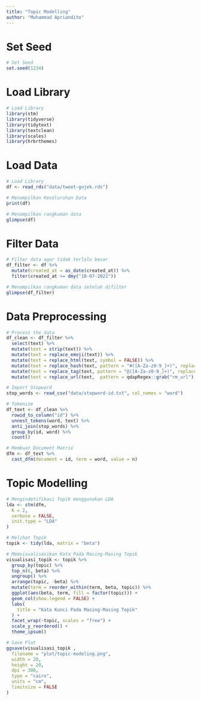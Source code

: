 ```yaml
---
title: "Topic Modelling"
author: "Muhammad Apriandito"
---
```


# Set Seed
```r
# Set Seed
set.seed(1234)
```

# Load Library
```r
# Load Library
library(stm)
library(tidyverse)
library(tidytext)
library(textclean)
library(scales)
library(hrbrthemes)
```

# Load Data
```r
# Load Library
df <- read_rds("data/tweet-gojek.rds")
```

```r
# Menampilkan Keseluruhan Data
print(df)
```

```r
# Menampilkan rangkuman data
glimpse(df)
```

# Filter Data
```r
# Filter data agar tidak terlalu besar
df_filter <- df %>%
  mutate(created_at = as_date(created_at)) %>%
  filter(created_at >= dmy("18-07-2021"))
```

```r
# Menampilkan rangkuman data setelah difilter
glimpse(df_filter)
```

# Data Preprocessing
```r
# Process the data
df_clean <- df_filter %>%
  select(text) %>%
  mutate(text = strip(text)) %>%
  mutate(text = replace_emoji(text)) %>%
  mutate(text = replace_html(text, symbol = FALSE)) %>%
  mutate(text = replace_hash(text, pattern = "#([A-Za-z0-9_]+)", replacement = "")) %>%
  mutate(text = replace_tag(text, pattern = "@([A-Za-z0-9_]+)", replacement = "")) %>%
  mutate(text = replace_url(text,  pattern = qdapRegex::grab("rm_url"), replacement = ""))
```

```r
# Import Stopword
stop_words <- read_csv("data/stopword-id.txt", col_names = "word")
```

```r
# Tokenize
df_text <- df_clean %>%
  rowid_to_column("id") %>%
  unnest_tokens(word, text) %>%
  anti_join(stop_words) %>%
  group_by(id, word) %>%
  count()
```

```r
# Membuat Document Matrix
dfm <- df_text %>%
  cast_dfm(document = id, term = word, value = n)
```

# Topic Modelling
```r
# Mengindetifikasi Topik menggunakan LDA
lda <- stm(dfm,
  K = 2,
  verbose = FALSE,
  init.type = "LDA"
)
```
```r
# Melihat Topik
topik <- tidy(lda, matrix = "beta")
```

```r
# Memvisualisasikan Kata Pada Masing-Masing Topik
visualisasi_topik <- topik %>%
  group_by(topic) %>%
  top_n(6, beta) %>%
  ungroup() %>%
  arrange(topic, -beta) %>%
  mutate(term = reorder_within(term, beta, topic)) %>%
  ggplot(aes(beta, term, fill = factor(topic))) +
  geom_col(show.legend = FALSE) +
  labs(
    title = "Kata Kunci Pada Masing-Masing Topik"
  ) +
  facet_wrap(~topic, scales = "free") +
  scale_y_reordered() +
  theme_ipsum()
```

```r
# Save Plot
ggsave(visualisasi_topik ,
  filename = "plot/topic-modeling.png",
  width = 20,
  height = 20,
  dpi = 300,
  type = "cairo",
  units = "cm",
  limitsize = FALSE
)
```

